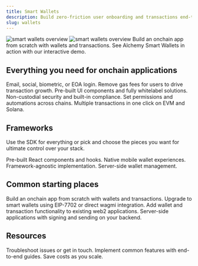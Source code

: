 ```yaml
---
title: Smart Wallets
description: Build zero-friction user onboarding and transactions end-to-end with one SDK.
slug: wallets
---
```


<style>{`
.fern-card {
  font-size: 14px;
}

/* Responsive hero images */
.hero-image-desktop {
  display: block;
  width: 100%;
  height: auto;
  max-width: 1010px;
  margin: 0 auto;
}

.hero-image-mobile {
  display: none;
  width: 100%;
  height: auto;
  margin: 0 auto;
}

@media (max-width: 768px) {
  .hero-image-desktop {
    display: none;
  }
  
  .hero-image-mobile {
    display: block;
  }
}
`}</style>

<img src="/images/wallets/overviewHeader.png" alt="smart wallets overview" className="hero-image-desktop" />
<img src="/images/overviewHeaderMobile.png" alt="smart wallets overview" className="hero-image-mobile" />

<CardGroup cols={2}>
  <Card
    title="React Quickstart"
    icon="bolt"
    iconPosition="left"
    style={{ textAlign: "left", alignItems: "flex-start" }}
    href="/wallets/react/quickstart"
  >
    Build an onchain app from scratch with wallets and transactions.
  </Card>
  <Card
    title="Try our demo"
    icon="fa-regular fa-play"
    iconPosition="left"
    style={{ textAlign: "left", alignItems: "flex-start" }}
    href="https://demo.alchemy.com/"
  >
    See Alchemy Smart Wallets in action with our interactive demo.
  </Card>
</CardGroup>

## Everything you need for onchain applications

<CardGroup cols={2}>
  <Card
    small
    title="Seamless user onboarding"
    icon="user-plus"
    iconPosition="left"
    style={{ textAlign: "left", alignItems: "flex-start" }}
    href="/wallets/authentication/login-methods/email-otp"
  >
    Email, social, biometric, or EOA login.
  </Card>
  <Card
    title="Gasless transactions"
    icon="gas-pump"
    iconPosition="left"
    style={{ textAlign: "left", alignItems: "flex-start" }}
    href="/wallets/transactions/sponsor-gas/sponsor-gas"
  >
    Remove gas fees for users to drive transaction growth.
  </Card>
  <Card
    title="Whitelabel UI"
    icon="fa-solid fa-pencil"
    iconPosition="left"
    style={{ textAlign: "left", alignItems: "flex-start" }}
    href="/wallets/react/customization/theme"
  >
    Pre-built UI components and fully whitelabel solutions.
  </Card>
  <Card
    title="Security at scale"
    icon="shield"
    iconPosition="left"
    style={{ textAlign: "left", alignItems: "flex-start" }}
  >
    Non-custodial security and built-in compliance.
  </Card>
  <Card
    title="Powerful wallet policies"
    icon="sliders"
    iconPosition="left"
    style={{ textAlign: "left", alignItems: "flex-start" }}
    href="/wallets/signer/policies/overview"
  >
    Set permissions and automations across chains.
  </Card>
  <Card
    title="Batching"
    icon="bolt"
    iconPosition="left"
    style={{ textAlign: "left", alignItems: "flex-start" }}
    href="/wallets/transactions/send/batch-user-operations"
  >
    Multiple transactions in one click on EVM and Solana.
  </Card>
</CardGroup>

## Frameworks

Use the SDK for everything or pick and choose the pieces you want for ultimate control over your stack.

<CardGroup cols={2}>
  <Card
    title="React"
    icon="fa-brands fa-react"
    iconPosition="left"
    style={{ textAlign: "left", alignItems: "flex-start" }}
    href="/wallets/react/quickstart"
  >
    Pre-built React components and hooks.
  </Card>
  <Card
    title="React Native"
    icon="fa-brands fa-react"
    iconPosition="left"
    style={{ textAlign: "left", alignItems: "flex-start" }}
    href="/wallets/react-native/overview"
  >
    Native mobile wallet experiences.
  </Card>
  <Card
    title="Other JS Frameworks"
    icon="fa-brands fa-js"
    iconPosition="left"
    style={{ textAlign: "left", alignItems: "flex-start" }}
    href="/wallets/core/overview"
  >
    Framework-agnostic implementation.
  </Card>
  <Card
    title="APIs"
    icon="fa-solid fa-code"
    iconPosition="left"
    style={{ textAlign: "left", alignItems: "flex-start" }}
    href="/reference/smart-wallet-quickstart"
  >
    Server-side wallet management.
  </Card>
</CardGroup>

## Common starting places

<CardGroup cols={2}>
  <Card
    title="Build a new app"
    icon="wrench"
    iconPosition="left"
    style={{ textAlign: "left", alignItems: "flex-start" }}
    href="/wallets/react/quickstart"
  >
    Build an onchain app from scratch with wallets and transactions.
  </Card>
  <Card
    title="Upgrade existing wallets"
    icon="fa-solid fa-chevrons-up"
    iconPosition="left"
    style={{ textAlign: "left", alignItems: "flex-start" }}
    href="/wallets/react/using-7702"
  >
    Upgrade to smart wallets using EIP-7702 or direct wagmi integration.
  </Card>
  <Card
    title="Bring your app onchain"
    icon="fa-regular fa-globe-pointer"
    iconPosition="left"
    style={{ textAlign: "left", alignItems: "flex-start" }}
    href="/wallets/authentication/login-methods/bring-your-own-auth"
  >
    Add wallet and transaction functionality to existing web2 applications.
  </Card>
  <Card
    title="Manage wallets in backend"
    icon="fa-solid fa-server"
    iconPosition="left"
    style={{ textAlign: "left", alignItems: "flex-start" }}
    href="/reference/smart-wallet-quickstart"
  >
    Server-side applications with signing and sending on your backend.
  </Card>
</CardGroup>

## Resources

<CardGroup cols={1}>
  <Card
    title="Support"
    icon="fa-solid fa-question"
    iconPosition="left"
    style={{ textAlign: "left", alignItems: "flex-start" }}
    href="/wallets/resources/faqs"
  >
    Troubleshoot issues or get in touch.
  </Card>
  <Card
    title="Recipes"
    icon="fa-solid fa-book"
    iconPosition="left"
    style={{ textAlign: "left", alignItems: "flex-start" }}
    href="/wallets/recipes/overview"
  >
    Implement common features with end-to-end guides.
  </Card>
  <Card
    title="Pricing"
    icon="fa-solid fa-dollar-sign"
    iconPosition="left"
    style={{ textAlign: "left", alignItems: "flex-start" }}
    href="https://wallet-calculator.alchemy.com/"
  >
    Save costs as you scale.
  </Card>
</CardGroup>
